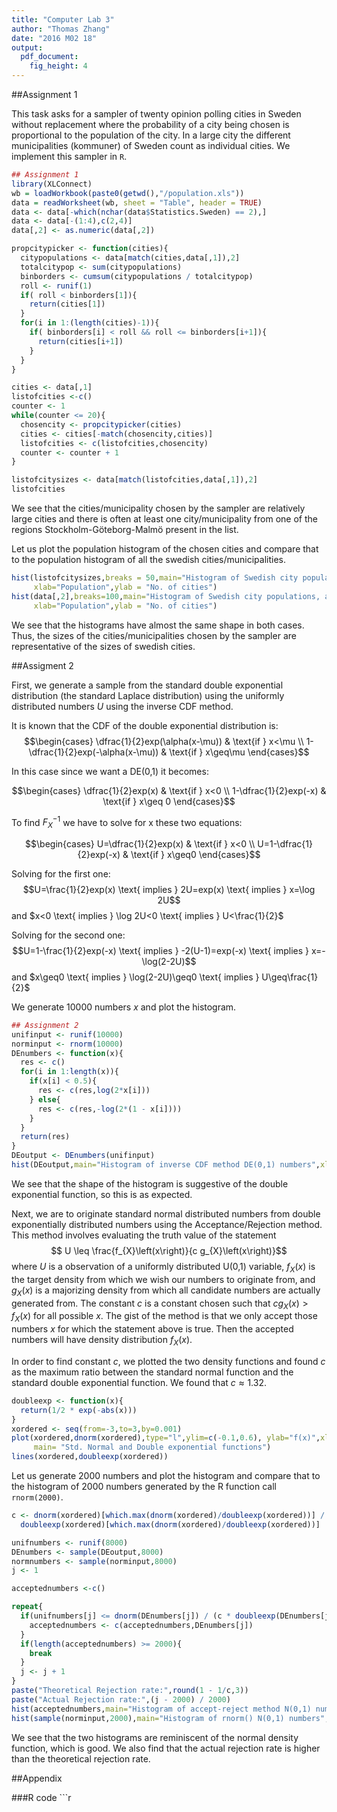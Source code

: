 ```yaml
---
title: "Computer Lab 3"
author: "Thomas Zhang"
date: "2016 M02 18"
output: 
  pdf_document: 
    fig_height: 4
---
```


##Assignment 1

This task asks for a sampler of twenty opinion polling cities in Sweden without replacement where the probability of a city being chosen is proportional to the population of the city. In a large city the different municipalities (kommuner) of Sweden count as individual cities. We implement this sampler in `R`.

```r
## Assignment 1
library(XLConnect)
wb = loadWorkbook(paste0(getwd(),"/population.xls"))
data = readWorksheet(wb, sheet = "Table", header = TRUE)
data <- data[-which(nchar(data$Statistics.Sweden) == 2),]
data <- data[-(1:4),c(2,4)]
data[,2] <- as.numeric(data[,2])

propcitypicker <- function(cities){
  citypopulations <- data[match(cities,data[,1]),2]
  totalcitypop <- sum(citypopulations)
  binborders <- cumsum(citypopulations / totalcitypop)
  roll <- runif(1)
  if( roll < binborders[1]){
    return(cities[1])
  }
  for(i in 1:(length(cities)-1)){
    if( binborders[i] < roll && roll <= binborders[i+1]){
      return(cities[i+1])
    }
  }
}

cities <- data[,1]
listofcities <-c()
counter <- 1
while(counter <= 20){
  chosencity <- propcitypicker(cities)
  cities <- cities[-match(chosencity,cities)]
  listofcities <- c(listofcities,chosencity)
  counter <- counter + 1
}

listofcitysizes <- data[match(listofcities,data[,1]),2]
listofcities
```

We see that the cities/municipality chosen by the sampler are relatively large cities and there is often at least one city/municipality from one of the regions Stockholm-Göteborg-Malmö present in the list.

Let us plot the population histogram of the chosen cities and compare that to the population histogram of all the swedish cities/municipalities.

```r
hist(listofcitysizes,breaks = 50,main="Histogram of Swedish city populations,chosen cities",
     xlab="Population",ylab = "No. of cities")
hist(data[,2],breaks=100,main="Histogram of Swedish city populations, all cities",
     xlab="Population",ylab = "No. of cities")
```

We see that the histograms have almost the same shape in both cases. Thus, the sizes of the cities/municipalities chosen by the sampler are representative of the sizes of swedish cities.

##Assigment 2

First, we generate a sample from the standard double exponential distribution (the standard Laplace distribution) using the uniformly distributed numbers $U$ using the inverse CDF method.

It is known that the CDF of the double exponential distribution is:
$$\begin{cases}
\dfrac{1}{2}exp(\alpha(x-\mu)) & \text{if } x<\mu \\
1-\dfrac{1}{2}exp(-\alpha(x-\mu)) & \text{if } x\geq\mu
\end{cases}$$


In this case since we want a DE(0,1) it becomes:

$$\begin{cases}
\dfrac{1}{2}exp(x) & \text{if } x<0 \\
1-\dfrac{1}{2}exp(-x) & \text{if } x\geq 0
\end{cases}$$

To find $F^{-1}_X$ we have to solve for x these two equations:

$$\begin{cases}
U=\dfrac{1}{2}exp(x)  & \text{if } x<0 \\
U=1-\dfrac{1}{2}exp(-x)  & \text{if } x\geq0
\end{cases}$$

Solving for the first one:
$$U=\frac{1}{2}exp(x) \text{ implies } 2U=exp(x) \text{ implies } x=\log 2U$$
and $x<0 \text{ implies }  \log 2U<0  \text{ implies } U<\frac{1}{2}$

Solving for the second one:
$$U=1-\frac{1}{2}exp(-x) \text{ implies } -2(U-1)=exp(-x) \text{ implies } x=-\log(2-2U)$$
and $x\geq0 \text{ implies } \log(2-2U)\geq0 \text{ implies } U\geq\frac{1}{2}$

We generate 10000 numbers $x$ and plot the histogram.

```r
## Assignment 2
unifinput <- runif(10000)
norminput <- rnorm(10000)
DEnumbers <- function(x){
  res <- c()
  for(i in 1:length(x)){
    if(x[i] < 0.5){
      res <- c(res,log(2*x[i]))
    } else{
      res <- c(res,-log(2*(1 - x[i])))
    }
  }
  return(res)
}
DEoutput <- DEnumbers(unifinput)
hist(DEoutput,main="Histogram of inverse CDF method DE(0,1) numbers",xlim=c(-7,7),xlab = "numbers" )
```

We see that the shape of the histogram is suggestive of the double exponential function, so this is as expected.

Next, we are to originate standard normal distributed numbers from double exponentially distributed numbers using the Acceptance/Rejection method. This method involves evaluating the truth value of the statement
$$ U \leq \frac{f_{X}\left(x\right)}{c g_{X}\left(x\right)}$$
where $U$ is a observation of a uniformly distributed U(0,1) variable, $f_{X}\left(x\right)$ is the target density from which we wish our numbers to originate from, and $g_{X}\left(x\right)$ is a majorizing density from which all candidate numbers are actually generated from. The constant $c$ is a constant chosen such that $c g_{X}\left(x\right) > f_{X}\left(x\right)$ for all possible $x$. The gist of the method is that we only accept those numbers $x$ for which the statement above is true. Then the accepted numbers will have density distribution $f_{X}\left(x\right)$.

In order to find constant $c$, we plotted the two density functions and found $c$ as the maximum ratio between the standard normal function and the standard double exponential function. We found that $c \approx 1.32$.

```r
doubleexp <- function(x){
  return(1/2 * exp(-abs(x)))
}
xordered <- seq(from=-3,to=3,by=0.001)
plot(xordered,dnorm(xordered),type="l",ylim=c(-0.1,0.6), ylab="f(x)",xlab ="x",
     main= "Std. Normal and Double exponential functions")
lines(xordered,doubleexp(xordered))
```

Let us generate 2000 numbers and plot the histogram and compare that to the histogram of 2000 numbers generated by the R function call `rnorm(2000)`.

```r
c <- dnorm(xordered)[which.max(dnorm(xordered)/doubleexp(xordered))] / 
  doubleexp(xordered)[which.max(dnorm(xordered)/doubleexp(xordered))]

unifnumbers <- runif(8000)
DEnumbers <- sample(DEoutput,8000)
normnumbers <- sample(norminput,8000)
j <- 1

acceptednumbers <-c()

repeat{
  if(unifnumbers[j] <= dnorm(DEnumbers[j]) / (c * doubleexp(DEnumbers[j]))){
    acceptednumbers <- c(acceptednumbers,DEnumbers[j])
  }
  if(length(acceptednumbers) >= 2000){
    break
  }
  j <- j + 1
}
paste("Theoretical Rejection rate:",round(1 - 1/c,3))
paste("Actual Rejection rate:",(j - 2000) / 2000)
hist(acceptednumbers,main="Histogram of accept-reject method N(0,1) numbers")
hist(sample(norminput,2000),main="Histogram of rnorm() N(0,1) numbers",xlab="rnormnumbers")
```

We see that the two histograms are reminiscent of the normal density function, which is good. We also find that the actual rejection rate is higher than the theoretical rejection rate.

##Appendix

###R code
```r